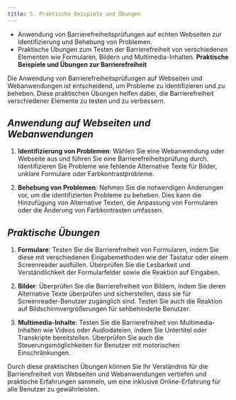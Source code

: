 ```yaml
---
title: 5. Praktische Beispiele und Übungen
--- 
```

- Anwendung von Barrierefreiheitsprüfungen auf echten Webseiten zur Identifizierung und Behebung von Problemen.  
- Praktische Übungen zum Testen der Barrierefreiheit von verschiedenen Elementen wie Formularen, Bildern und Multimedia-Inhalten.
**Praktische Beispiele und Übungen zur Barrierefreiheit**

Die Anwendung von Barrierefreiheitsprüfungen auf Webseiten und Webanwendungen ist entscheidend, um Probleme zu identifizieren und zu beheben. Diese praktischen Übungen helfen dabei, die Barrierefreiheit verschiedener Elemente zu testen und zu verbessern.

## *Anwendung auf Webseiten und Webanwendungen*

1. **Identifizierung von Problemen**: Wählen Sie eine Webanwendung oder Webseite aus und führen Sie eine Barrierefreiheitsprüfung durch. Identifizieren Sie Probleme wie fehlende Alternative Texte für Bilder, unklare Formulare oder Farbkontrastprobleme.

2. **Behebung von Problemen**: Nehmen Sie die notwendigen Änderungen vor, um die identifizierten Probleme zu beheben. Dies kann die Hinzufügung von Alternative Texten, die Anpassung von Formularen oder die Änderung von Farbkontrasten umfassen.


## *Praktische Übungen*

1. **Formulare**: Testen Sie die Barrierefreiheit von Formularen, indem Sie diese mit verschiedenen Eingabemethoden wie der Tastatur oder einem Screenreader ausfüllen. Überprüfen Sie die Lesbarkeit und Verständlichkeit der Formularfelder sowie die Reaktion auf Eingaben.

2. **Bilder**: Überprüfen Sie die Barrierefreiheit von Bildern, indem Sie deren Alternative Texte überprüfen und sicherstellen, dass sie für Screenreader-Benutzer zugänglich sind. Testen Sie auch die Reaktion auf Bildschirmvergrößerungen für sehbehinderte Benutzer.

3. **Multimedia-Inhalte**: Testen Sie die Barrierefreiheit von Multimedia-Inhalten wie Videos oder Audiodateien, indem Sie Untertitel oder Transkripte bereitstellen. Überprüfen Sie auch die Steuerungsmöglichkeiten für Benutzer mit motorischen Einschränkungen.

Durch diese praktischen Übungen können Sie Ihr Verständnis für die Barrierefreiheit von Webseiten und Webanwendungen vertiefen und praktische Erfahrungen sammeln, um eine inklusive Online-Erfahrung für alle Benutzer zu gewährleisten.